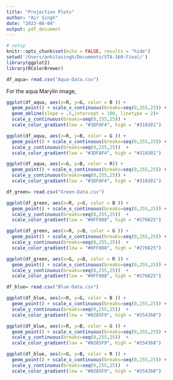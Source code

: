 ```yaml
---
title: "Projection Plots"
author: "Air Singh"
date: "2023-06-04"
output: pdf_document
---
```


```r
# setup
knitr::opts_chunk$set(echo = FALSE, results = "hide")
setwd('/Users/ankitasingh/Documents/STA-160-Final/')
library(ggplot2)
library(RColorBrewer)

```



```r
df_aqua= read.csv("Aqua-Data.csv")
```

For the aqua Marylin image,

```r
ggplot(df_aqua, aes(x=R, y=G, color = B )) +
  geom_point() + scale_x_continuous(breaks=seq(0,255,25)) +
  geom_abline(slope = .5,intercept = 100, linetype = 2)+
  scale_y_continuous(breaks=seq(0,255,25)) +
  scale_color_gradient(low = "#3DFAF4", high = "#318381")
```





```r
ggplot(df_aqua, aes(x=R, y=B, color = G )) +
  geom_point() + scale_x_continuous(breaks=seq(0,255,25)) +
  scale_y_continuous(breaks=seq(0,255,25))  +
  scale_color_gradient(low = "#3DFAF4", high = "#318381")
```



```r
ggplot(df_aqua, aes(x=G, y=B, color = R)) +
  geom_point() + scale_x_continuous(breaks=seq(0,255,25)) +
  scale_y_continuous(breaks=seq(0,255,25)) +
  scale_color_gradient(low = "#3DFAF4", high = "#318381")
```





```r
df_green= read.csv("Green-Data.csv")
```



```r
ggplot(df_green, aes(x=R, y=G, color = B )) +
  geom_point() + scale_x_continuous(breaks=seq(0,255,25)) +
  scale_y_continuous(breaks=seq(0,255,25))  +
  scale_color_gradient(low = "#0FF808", high = "#276825")
```




```r
ggplot(df_green, aes(x=R, y=B, color = G )) +
  geom_point() + scale_x_continuous(breaks=seq(0,255,25)) +
  scale_y_continuous(breaks=seq(0,255,25))  +
  scale_color_gradient(low = "#0FF808", high = "#276825")
```



```r
ggplot(df_green, aes(x=G, y=B, color = R )) +
  geom_point() + scale_x_continuous(breaks=seq(0,255,25)) +
  scale_y_continuous(breaks=seq(0,255,25))  +
  scale_color_gradient(low = "#0FF808", high = "#276825")
```

```r
df_blue= read.csv("Blue-Data.csv")
```

```r
ggplot(df_blue, aes(x=R, y=G, color = B )) +
  geom_point() + scale_x_continuous(breaks=seq(0,255,25)) +
  scale_y_continuous(breaks=seq(0,255,25))  +
  scale_color_gradient(low = "#0285F9", high = "#254368")
```

```r
ggplot(df_blue, aes(x=R, y=B, color = G )) +
  geom_point() + scale_x_continuous(breaks=seq(0,255,25)) +
  scale_y_continuous(breaks=seq(0,255,25))  +
  scale_color_gradient(low = "#0285F9", high = "#254368")
```


```r
ggplot(df_blue, aes(x=G, y=B, color = R )) +
  geom_point() + scale_x_continuous(breaks=seq(0,255,25)) +
  scale_y_continuous(breaks=seq(0,255,25))  +
  scale_color_gradient(low = "#0285F9", high = "#254368")
```

















